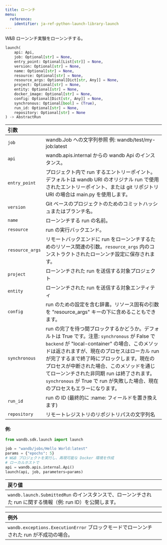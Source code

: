 ```yaml
---
title: ローンチ
menu:
  reference:
    identifier: ja-ref-python-launch-library-launch
---
```


<Card title="View the source code" href="https://www.github.com/wandb/wandb/tree/637bddf198525810add5804059001b1b319d6ad1/wandb/sdk/launch/_launch.py#L249-L331" icon="github"/>

W&B ローンンチ実験をローンンチする。

```python
launch(
    api: Api,
    job: Optional[str] = None,
    entry_point: Optional[List[str]] = None,
    version: Optional[str] = None,
    name: Optional[str] = None,
    resource: Optional[str] = None,
    resource_args: Optional[Dict[str, Any]] = None,
    project: Optional[str] = None,
    entity: Optional[str] = None,
    docker_image: Optional[str] = None,
    config: Optional[Dict[str, Any]] = None,
    synchronous: Optional[bool] = (True),
    run_id: Optional[str] = None,
    repository: Optional[str] = None
) -> AbstractRun
```

| 引数 |  |
| :--- | :--- |
|  `job` |  wandb.Job への文字列参照 例: wandb/test/my-job:latest |
|  `api` |  wandb.apis.internal からの wandb Api のインスタンス。 |
|  `entry_point` |  プロジェクト内で run するエントリーポイント。デフォルトは wandb URI のオリジナル run で使用されたエントリーポイント、または git リポジトリ URI の場合は main.py を使用します。 |
|  `version` |  Git ベースのプロジェクトのためのコミットハッシュまたはブランチ名。 |
|  `name` |  ローンンチする run の名前。 |
|  `resource` |  run の実行バックエンド。 |
|  `resource_args` |  リモートバックエンドに run をローンンチするためのリソース関連の引数。`resource_args` 内のコンストラクトされたローンンチ設定に保存されます。 |
|  `project` |  ローンンチされた run を送信する対象プロジェクト |
|  `entity` |  ローンンチされた run を送信する対象エンティティ |
|  `config` |  run のための設定を含む辞書。リソース固有の引数を "resource_args" キーの下に含めることもできます。 |
|  `synchronous` |  run の完了を待つ間ブロックするかどうか。デフォルトは True です。注意: `synchronous` が False で `backend` が "local-container" の場合、このメソッドは返されますが、現在のプロセスはローカル run が完了するまで終了時にブロックします。現在のプロセスが中断された場合、このメソッドを通じてローンンチされた非同期 run は終了されます。`synchronous` が True で run が失敗した場合、現在のプロセスもエラーになります。 |
|  `run_id` |  run の ID (最終的に :name: フィールドを置き換えます) |
|  `repository` |  リモートレジストリのリポジトリパスの文字列名 |

#### 例:

```python
from wandb.sdk.launch import launch

job = "wandb/jobs/Hello World:latest"
params = {"epochs": 5}
# W&B プロジェクトを実行し、再現可能な Docker 環境を作成
# ローカルホストで
api = wandb.apis.internal.Api()
launch(api, job, parameters=params)
```

| 戻り値 |  |
| :--- | :--- |
|  `wandb.launch.SubmittedRun` のインスタンスで、ローンンチされた run に関する情報（例: run ID）を公開します。 |

| 例外 |  |
| :--- | :--- |
|  `wandb.exceptions.ExecutionError` ブロックモードでローンンチされた run が不成功の場合。 |